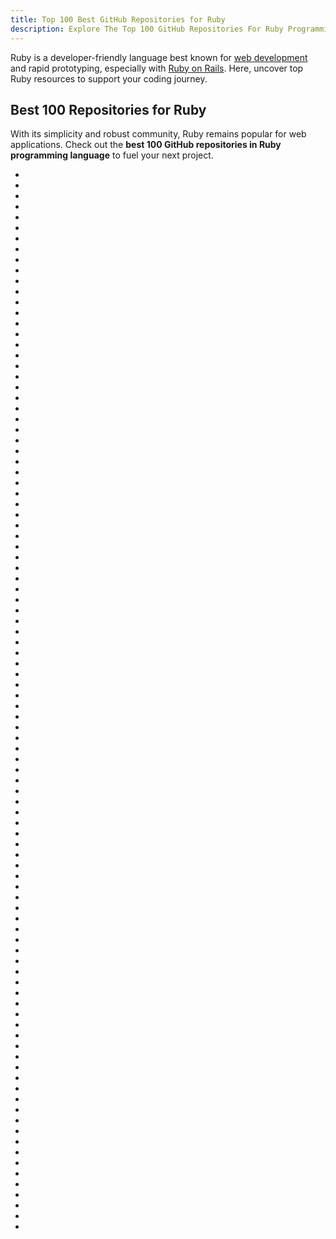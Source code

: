```yaml
---
title: Top 100 Best GitHub Repositories for Ruby
description: Explore The Top 100 GitHub Repositories For Ruby Programming Languages Listed Ranked By Most Stargazers And Forks By GitHub Community.
---
```


Ruby is a developer-friendly language best known for [web development](/repositories/frameworks/web-development) and rapid prototyping, especially with [Ruby on Rails](/repositories/frameworks/web-development/ruby-on-rails). Here, uncover top Ruby resources to support your coding journey.

## Best 100 Repositories for Ruby

With its simplicity and robust community, Ruby remains popular for web applications. Check out the **best 100 GitHub repositories in Ruby programming language** to fuel your next project.

- <Badge owner="rails" repoName="rails" stars="https://img.shields.io/github/stars/rails/rails?style=flat&logoSize=auto" forks="https://img.shields.io/github/forks/rails/rails?style=flat&logoSize=auto"/>
- <Badge owner="jekyll" repoName="jekyll" stars="https://img.shields.io/github/stars/jekyll/jekyll?style=flat&logoSize=auto" forks="https://img.shields.io/github/forks/jekyll/jekyll?style=flat&logoSize=auto"/>
- <Badge owner="mastodon" repoName="mastodon" stars="https://img.shields.io/github/stars/mastodon/mastodon?style=flat&logoSize=auto" forks="https://img.shields.io/github/forks/mastodon/mastodon?style=flat&logoSize=auto"/>
- <Badge owner="huginn" repoName="huginn" stars="https://img.shields.io/github/stars/huginn/huginn?style=flat&logoSize=auto" forks="https://img.shields.io/github/forks/huginn/huginn?style=flat&logoSize=auto"/>
- <Badge owner="discourse" repoName="discourse" stars="https://img.shields.io/github/stars/discourse/discourse?style=flat&logoSize=auto" forks="https://img.shields.io/github/forks/discourse/discourse?style=flat&logoSize=auto"/>
- <Badge owner="Homebrew" repoName="brew" stars="https://img.shields.io/github/stars/Homebrew/brew?style=flat&logoSize=auto" forks="https://img.shields.io/github/forks/Homebrew/brew?style=flat&logoSize=auto"/>
- <Badge owner="fastlane" repoName="fastlane" stars="https://img.shields.io/github/stars/fastlane/fastlane?style=flat&logoSize=auto" forks="https://img.shields.io/github/forks/fastlane/fastlane?style=flat&logoSize=auto"/>
- <Badge owner="freeCodeCamp" repoName="devdocs" stars="https://img.shields.io/github/stars/freeCodeCamp/devdocs?style=flat&logoSize=auto" forks="https://img.shields.io/github/forks/freeCodeCamp/devdocs?style=flat&logoSize=auto"/>
- <Badge owner="rapid7" repoName="metasploit-framework" stars="https://img.shields.io/github/stars/rapid7/metasploit-framework?style=flat&logoSize=auto" forks="https://img.shields.io/github/forks/rapid7/metasploit-framework?style=flat&logoSize=auto"/>
- <Badge owner="bayandin" repoName="awesome-awesomeness" stars="https://img.shields.io/github/stars/bayandin/awesome-awesomeness?style=flat&logoSize=auto" forks="https://img.shields.io/github/forks/bayandin/awesome-awesomeness?style=flat&logoSize=auto"/>
- <Badge owner="maybe-finance" repoName="maybe" stars="https://img.shields.io/github/stars/maybe-finance/maybe?style=flat&logoSize=auto" forks="https://img.shields.io/github/forks/maybe-finance/maybe?style=flat&logoSize=auto"/>
- <Badge owner="kilimchoi" repoName="engineering-blogs" stars="https://img.shields.io/github/stars/kilimchoi/engineering-blogs?style=flat&logoSize=auto" forks="https://img.shields.io/github/forks/kilimchoi/engineering-blogs?style=flat&logoSize=auto"/>
- <Badge owner="hashicorp" repoName="vagrant" stars="https://img.shields.io/github/stars/hashicorp/vagrant?style=flat&logoSize=auto" forks="https://img.shields.io/github/forks/hashicorp/vagrant?style=flat&logoSize=auto"/>
- <Badge owner="matteocrippa" repoName="awesome-swift" stars="https://img.shields.io/github/stars/matteocrippa/awesome-swift?style=flat&logoSize=auto" forks="https://img.shields.io/github/forks/matteocrippa/awesome-swift?style=flat&logoSize=auto"/>
- <Badge owner="heartcombo" repoName="devise" stars="https://img.shields.io/github/stars/heartcombo/devise?style=flat&logoSize=auto" forks="https://img.shields.io/github/forks/heartcombo/devise?style=flat&logoSize=auto"/>
- <Badge owner="gitlabhq" repoName="gitlabhq" stars="https://img.shields.io/github/stars/gitlabhq/gitlabhq?style=flat&logoSize=auto" forks="https://img.shields.io/github/forks/gitlabhq/gitlabhq?style=flat&logoSize=auto"/>
- <Badge owner="ruby" repoName="ruby" stars="https://img.shields.io/github/stars/ruby/ruby?style=flat&logoSize=auto" forks="https://img.shields.io/github/forks/ruby/ruby?style=flat&logoSize=auto"/>
- <Badge owner="forem" repoName="forem" stars="https://img.shields.io/github/stars/forem/forem?style=flat&logoSize=auto" forks="https://img.shields.io/github/forks/forem/forem?style=flat&logoSize=auto"/>
- <Badge owner="chatwoot" repoName="chatwoot" stars="https://img.shields.io/github/stars/chatwoot/chatwoot?style=flat&logoSize=auto" forks="https://img.shields.io/github/forks/chatwoot/chatwoot?style=flat&logoSize=auto"/>
- <Badge owner="Homebrew" repoName="homebrew-cask" stars="https://img.shields.io/github/stars/Homebrew/homebrew-cask?style=flat&logoSize=auto" forks="https://img.shields.io/github/forks/Homebrew/homebrew-cask?style=flat&logoSize=auto"/>
- <Badge owner="lewagon" repoName="setup" stars="https://img.shields.io/github/stars/lewagon/setup?style=flat&logoSize=auto" forks="https://img.shields.io/github/forks/lewagon/setup?style=flat&logoSize=auto"/>
- <Badge owner="postalserver" repoName="postal" stars="https://img.shields.io/github/stars/postalserver/postal?style=flat&logoSize=auto" forks="https://img.shields.io/github/forks/postalserver/postal?style=flat&logoSize=auto"/>
- <Badge owner="CocoaPods" repoName="CocoaPods" stars="https://img.shields.io/github/stars/CocoaPods/CocoaPods?style=flat&logoSize=auto" forks="https://img.shields.io/github/forks/CocoaPods/CocoaPods?style=flat&logoSize=auto"/>
- <Badge owner="mame" repoName="quine-relay" stars="https://img.shields.io/github/stars/mame/quine-relay?style=flat&logoSize=auto" forks="https://img.shields.io/github/forks/mame/quine-relay?style=flat&logoSize=auto"/>
- <Badge owner="gollum" repoName="gollum" stars="https://img.shields.io/github/stars/gollum/gollum?style=flat&logoSize=auto" forks="https://img.shields.io/github/forks/gollum/gollum?style=flat&logoSize=auto"/>
- <Badge owner="Homebrew" repoName="homebrew-core" stars="https://img.shields.io/github/stars/Homebrew/homebrew-core?style=flat&logoSize=auto" forks="https://img.shields.io/github/forks/Homebrew/homebrew-core?style=flat&logoSize=auto"/>
- <Badge owner="diaspora" repoName="diaspora" stars="https://img.shields.io/github/stars/diaspora/diaspora?style=flat&logoSize=auto" forks="https://img.shields.io/github/forks/diaspora/diaspora?style=flat&logoSize=auto"/>
- <Badge owner="sidekiq" repoName="sidekiq" stars="https://img.shields.io/github/stars/sidekiq/sidekiq?style=flat&logoSize=auto" forks="https://img.shields.io/github/forks/sidekiq/sidekiq?style=flat&logoSize=auto"/>
- <Badge owner="spree" repoName="spree" stars="https://img.shields.io/github/stars/spree/spree?style=flat&logoSize=auto" forks="https://img.shields.io/github/forks/spree/spree?style=flat&logoSize=auto"/>
- <Badge owner="fluent" repoName="fluentd" stars="https://img.shields.io/github/stars/fluent/fluentd?style=flat&logoSize=auto" forks="https://img.shields.io/github/forks/fluent/fluentd?style=flat&logoSize=auto"/>
- <Badge owner="tmuxinator" repoName="tmuxinator" stars="https://img.shields.io/github/stars/tmuxinator/tmuxinator?style=flat&logoSize=auto" forks="https://img.shields.io/github/forks/tmuxinator/tmuxinator?style=flat&logoSize=auto"/>
- <Badge owner="capistrano" repoName="capistrano" stars="https://img.shields.io/github/stars/capistrano/capistrano?style=flat&logoSize=auto" forks="https://img.shields.io/github/forks/capistrano/capistrano?style=flat&logoSize=auto"/>
- <Badge owner="rubocop" repoName="rubocop" stars="https://img.shields.io/github/stars/rubocop/rubocop?style=flat&logoSize=auto" forks="https://img.shields.io/github/forks/rubocop/rubocop?style=flat&logoSize=auto"/>
- <Badge owner="github-linguist" repoName="linguist" stars="https://img.shields.io/github/stars/github-linguist/linguist?style=flat&logoSize=auto" forks="https://img.shields.io/github/forks/github-linguist/linguist?style=flat&logoSize=auto"/>
- <Badge owner="sinatra" repoName="sinatra" stars="https://img.shields.io/github/stars/sinatra/sinatra?style=flat&logoSize=auto" forks="https://img.shields.io/github/forks/sinatra/sinatra?style=flat&logoSize=auto"/>
- <Badge owner="basecamp" repoName="kamal" stars="https://img.shields.io/github/stars/basecamp/kamal?style=flat&logoSize=auto" forks="https://img.shields.io/github/forks/basecamp/kamal?style=flat&logoSize=auto"/>
- <Badge owner="faker-ruby" repoName="faker" stars="https://img.shields.io/github/stars/faker-ruby/faker?style=flat&logoSize=auto" forks="https://img.shields.io/github/forks/faker-ruby/faker?style=flat&logoSize=auto"/>
- <Badge owner="jordansissel" repoName="fpm" stars="https://img.shields.io/github/stars/jordansissel/fpm?style=flat&logoSize=auto" forks="https://img.shields.io/github/forks/jordansissel/fpm?style=flat&logoSize=auto"/>
- <Badge owner="Shopify" repoName="liquid" stars="https://img.shields.io/github/stars/Shopify/liquid?style=flat&logoSize=auto" forks="https://img.shields.io/github/forks/Shopify/liquid?style=flat&logoSize=auto"/>
- <Badge owner="DeathKing" repoName="Learning-SICP" stars="https://img.shields.io/github/stars/DeathKing/Learning-SICP?style=flat&logoSize=auto" forks="https://img.shields.io/github/forks/DeathKing/Learning-SICP?style=flat&logoSize=auto"/>
- <Badge owner="teamcapybara" repoName="capybara" stars="https://img.shields.io/github/stars/teamcapybara/capybara?style=flat&logoSize=auto" forks="https://img.shields.io/github/forks/teamcapybara/capybara?style=flat&logoSize=auto"/>
- <Badge owner="greatghoul" repoName="remote-working" stars="https://img.shields.io/github/stars/greatghoul/remote-working?style=flat&logoSize=auto" forks="https://img.shields.io/github/forks/greatghoul/remote-working?style=flat&logoSize=auto"/>
- <Badge owner="ruby-grape" repoName="grape" stars="https://img.shields.io/github/stars/ruby-grape/grape?style=flat&logoSize=auto" forks="https://img.shields.io/github/forks/ruby-grape/grape?style=flat&logoSize=auto"/>
- <Badge owner="activeadmin" repoName="activeadmin" stars="https://img.shields.io/github/stars/activeadmin/activeadmin?style=flat&logoSize=auto" forks="https://img.shields.io/github/forks/activeadmin/activeadmin?style=flat&logoSize=auto"/>
- <Badge owner="thoughtbot" repoName="guides" stars="https://img.shields.io/github/stars/thoughtbot/guides?style=flat&logoSize=auto" forks="https://img.shields.io/github/forks/thoughtbot/guides?style=flat&logoSize=auto"/>
- <Badge owner="resque" repoName="resque" stars="https://img.shields.io/github/stars/resque/resque?style=flat&logoSize=auto" forks="https://img.shields.io/github/forks/resque/resque?style=flat&logoSize=auto"/>
- <Badge owner="opf" repoName="openproject" stars="https://img.shields.io/github/stars/opf/openproject?style=flat&logoSize=auto" forks="https://img.shields.io/github/forks/opf/openproject?style=flat&logoSize=auto"/>
- <Badge owner="imathis" repoName="octopress" stars="https://img.shields.io/github/stars/imathis/octopress?style=flat&logoSize=auto" forks="https://img.shields.io/github/forks/imathis/octopress?style=flat&logoSize=auto"/>
- <Badge owner="thoughtbot" repoName="bourbon" stars="https://img.shields.io/github/stars/thoughtbot/bourbon?style=flat&logoSize=auto" forks="https://img.shields.io/github/forks/thoughtbot/bourbon?style=flat&logoSize=auto"/>
- <Badge owner="thoughtbot" repoName="paperclip" stars="https://img.shields.io/github/stars/thoughtbot/paperclip?style=flat&logoSize=auto" forks="https://img.shields.io/github/forks/thoughtbot/paperclip?style=flat&logoSize=auto"/>
- <Badge owner="javan" repoName="whenever" stars="https://img.shields.io/github/stars/javan/whenever?style=flat&logoSize=auto" forks="https://img.shields.io/github/forks/javan/whenever?style=flat&logoSize=auto"/>
- <Badge owner="carrierwaveuploader" repoName="carrierwave" stars="https://img.shields.io/github/stars/carrierwaveuploader/carrierwave?style=flat&logoSize=auto" forks="https://img.shields.io/github/forks/carrierwaveuploader/carrierwave?style=flat&logoSize=auto"/>
- <Badge owner="freeCodeCamp" repoName="how-to-contribute-to-open-source" stars="https://img.shields.io/github/stars/freeCodeCamp/how-to-contribute-to-open-source?style=flat&logoSize=auto" forks="https://img.shields.io/github/forks/freeCodeCamp/how-to-contribute-to-open-source?style=flat&logoSize=auto"/>
- <Badge owner="wpscanteam" repoName="wpscan" stars="https://img.shields.io/github/stars/wpscanteam/wpscan?style=flat&logoSize=auto" forks="https://img.shields.io/github/forks/wpscanteam/wpscan?style=flat&logoSize=auto"/>
- <Badge owner="kaminari" repoName="kaminari" stars="https://img.shields.io/github/stars/kaminari/kaminari?style=flat&logoSize=auto" forks="https://img.shields.io/github/forks/kaminari/kaminari?style=flat&logoSize=auto"/>
- <Badge owner="varvet" repoName="pundit" stars="https://img.shields.io/github/stars/varvet/pundit?style=flat&logoSize=auto" forks="https://img.shields.io/github/forks/varvet/pundit?style=flat&logoSize=auto"/>
- <Badge owner="heartcombo" repoName="simple_form" stars="https://img.shields.io/github/stars/heartcombo/simple_form?style=flat&logoSize=auto" forks="https://img.shields.io/github/forks/heartcombo/simple_form?style=flat&logoSize=auto"/>
- <Badge owner="ankane" repoName="pghero" stars="https://img.shields.io/github/stars/ankane/pghero?style=flat&logoSize=auto" forks="https://img.shields.io/github/forks/ankane/pghero?style=flat&logoSize=auto"/>
- <Badge owner="thoughtbot" repoName="factory_bot" stars="https://img.shields.io/github/stars/thoughtbot/factory_bot?style=flat&logoSize=auto" forks="https://img.shields.io/github/forks/thoughtbot/factory_bot?style=flat&logoSize=auto"/>
- <Badge owner="omniauth" repoName="omniauth" stars="https://img.shields.io/github/stars/omniauth/omniauth?style=flat&logoSize=auto" forks="https://img.shields.io/github/forks/omniauth/omniauth?style=flat&logoSize=auto"/>
- <Badge owner="railsadminteam" repoName="rails_admin" stars="https://img.shields.io/github/stars/railsadminteam/rails_admin?style=flat&logoSize=auto" forks="https://img.shields.io/github/forks/railsadminteam/rails_admin?style=flat&logoSize=auto"/>
- <Badge owner="puma" repoName="puma" stars="https://img.shields.io/github/stars/puma/puma?style=flat&logoSize=auto" forks="https://img.shields.io/github/forks/puma/puma?style=flat&logoSize=auto"/>
- <Badge owner="chef" repoName="chef" stars="https://img.shields.io/github/stars/chef/chef?style=flat&logoSize=auto" forks="https://img.shields.io/github/forks/chef/chef?style=flat&logoSize=auto"/>
- <Badge owner="github" repoName="scientist" stars="https://img.shields.io/github/stars/github/scientist?style=flat&logoSize=auto" forks="https://img.shields.io/github/forks/github/scientist?style=flat&logoSize=auto"/>
- <Badge owner="puppetlabs" repoName="puppet" stars="https://img.shields.io/github/stars/puppetlabs/puppet?style=flat&logoSize=auto" forks="https://img.shields.io/github/forks/puppetlabs/puppet?style=flat&logoSize=auto"/>
- <Badge owner="github-changelog-generator" repoName="github-changelog-generator" stars="https://img.shields.io/github/stars/github-changelog-generator/github-changelog-generator?style=flat&logoSize=auto" forks="https://img.shields.io/github/forks/github-changelog-generator/github-changelog-generator?style=flat&logoSize=auto"/>
- <Badge owner="realm" repoName="jazzy" stars="https://img.shields.io/github/stars/realm/jazzy?style=flat&logoSize=auto" forks="https://img.shields.io/github/forks/realm/jazzy?style=flat&logoSize=auto"/>
- <Badge owner="flyerhzm" repoName="bullet" stars="https://img.shields.io/github/stars/flyerhzm/bullet?style=flat&logoSize=auto" forks="https://img.shields.io/github/forks/flyerhzm/bullet?style=flat&logoSize=auto"/>
- <Badge owner="middleman" repoName="middleman" stars="https://img.shields.io/github/stars/middleman/middleman?style=flat&logoSize=auto" forks="https://img.shields.io/github/forks/middleman/middleman?style=flat&logoSize=auto"/>
- <Badge owner="presidentbeef" repoName="brakeman" stars="https://img.shields.io/github/stars/presidentbeef/brakeman?style=flat&logoSize=auto" forks="https://img.shields.io/github/forks/presidentbeef/brakeman?style=flat&logoSize=auto"/>
- <Badge owner="skwp" repoName="dotfiles" stars="https://img.shields.io/github/stars/skwp/dotfiles?style=flat&logoSize=auto" forks="https://img.shields.io/github/forks/skwp/dotfiles?style=flat&logoSize=auto"/>
- <Badge owner="chyingp" repoName="nodejs-learning-guide" stars="https://img.shields.io/github/stars/chyingp/nodejs-learning-guide?style=flat&logoSize=auto" forks="https://img.shields.io/github/forks/chyingp/nodejs-learning-guide?style=flat&logoSize=auto"/>
- <Badge owner="BetterErrors" repoName="better_errors" stars="https://img.shields.io/github/stars/BetterErrors/better_errors?style=flat&logoSize=auto" forks="https://img.shields.io/github/forks/BetterErrors/better_errors?style=flat&logoSize=auto"/>
- <Badge owner="paper-trail-gem" repoName="paper_trail" stars="https://img.shields.io/github/stars/paper-trail-gem/paper_trail?style=flat&logoSize=auto" forks="https://img.shields.io/github/forks/paper-trail-gem/paper_trail?style=flat&logoSize=auto"/>
- <Badge owner="pry" repoName="pry" stars="https://img.shields.io/github/stars/pry/pry?style=flat&logoSize=auto" forks="https://img.shields.io/github/forks/pry/pry?style=flat&logoSize=auto"/>
- <Badge owner="community" repoName="community" stars="https://img.shields.io/github/stars/community/community?style=flat&logoSize=auto" forks="https://img.shields.io/github/forks/community/community?style=flat&logoSize=auto"/>
- <Badge owner="bkeepers" repoName="dotenv" stars="https://img.shields.io/github/stars/bkeepers/dotenv?style=flat&logoSize=auto" forks="https://img.shields.io/github/forks/bkeepers/dotenv?style=flat&logoSize=auto"/>
- <Badge owner="kkuchta" repoName="css-only-chat" stars="https://img.shields.io/github/stars/kkuchta/css-only-chat?style=flat&logoSize=auto" forks="https://img.shields.io/github/forks/kkuchta/css-only-chat?style=flat&logoSize=auto"/>
- <Badge owner="ankane" repoName="searchkick" stars="https://img.shields.io/github/stars/ankane/searchkick?style=flat&logoSize=auto" forks="https://img.shields.io/github/forks/ankane/searchkick?style=flat&logoSize=auto"/>
- <Badge owner="docusealco" repoName="docuseal" stars="https://img.shields.io/github/stars/docusealco/docuseal?style=flat&logoSize=auto" forks="https://img.shields.io/github/forks/docusealco/docuseal?style=flat&logoSize=auto"/>
- <Badge owner="ankane" repoName="chartkick" stars="https://img.shields.io/github/stars/ankane/chartkick?style=flat&logoSize=auto" forks="https://img.shields.io/github/forks/ankane/chartkick?style=flat&logoSize=auto"/>
- <Badge owner="alexreisner" repoName="geocoder" stars="https://img.shields.io/github/stars/alexreisner/geocoder?style=flat&logoSize=auto" forks="https://img.shields.io/github/forks/alexreisner/geocoder?style=flat&logoSize=auto"/>
- <Badge owner="sj26" repoName="mailcatcher" stars="https://img.shields.io/github/stars/sj26/mailcatcher?style=flat&logoSize=auto" forks="https://img.shields.io/github/forks/sj26/mailcatcher?style=flat&logoSize=auto"/>
- <Badge owner="ryanb" repoName="cancan" stars="https://img.shields.io/github/stars/ryanb/cancan?style=flat&logoSize=auto" forks="https://img.shields.io/github/forks/ryanb/cancan?style=flat&logoSize=auto"/>
- <Badge owner="guard" repoName="guard" stars="https://img.shields.io/github/stars/guard/guard?style=flat&logoSize=auto" forks="https://img.shields.io/github/forks/guard/guard?style=flat&logoSize=auto"/>
- <Badge owner="hanami" repoName="hanami" stars="https://img.shields.io/github/stars/hanami/hanami?style=flat&logoSize=auto" forks="https://img.shields.io/github/forks/hanami/hanami?style=flat&logoSize=auto"/>
- <Badge owner="norman" repoName="friendly_id" stars="https://img.shields.io/github/stars/norman/friendly_id?style=flat&logoSize=auto" forks="https://img.shields.io/github/forks/norman/friendly_id?style=flat&logoSize=auto"/>
- <Badge owner="busyloop" repoName="lolcat" stars="https://img.shields.io/github/stars/busyloop/lolcat?style=flat&logoSize=auto" forks="https://img.shields.io/github/forks/busyloop/lolcat?style=flat&logoSize=auto"/>
- <Badge owner="venmo" repoName="synx" stars="https://img.shields.io/github/stars/venmo/synx?style=flat&logoSize=auto" forks="https://img.shields.io/github/forks/venmo/synx?style=flat&logoSize=auto"/>
- <Badge owner="ddollar" repoName="foreman" stars="https://img.shields.io/github/stars/ddollar/foreman?style=flat&logoSize=auto" forks="https://img.shields.io/github/forks/ddollar/foreman?style=flat&logoSize=auto"/>
- <Badge owner="progit" repoName="progit" stars="https://img.shields.io/github/stars/progit/progit?style=flat&logoSize=auto" forks="https://img.shields.io/github/forks/progit/progit?style=flat&logoSize=auto"/>
- <Badge owner="github" repoName="markup" stars="https://img.shields.io/github/stars/github/markup?style=flat&logoSize=auto" forks="https://img.shields.io/github/forks/github/markup?style=flat&logoSize=auto"/>
- <Badge owner="vcr" repoName="vcr" stars="https://img.shields.io/github/stars/vcr/vcr?style=flat&logoSize=auto" forks="https://img.shields.io/github/forks/vcr/vcr?style=flat&logoSize=auto"/>
- <Badge owner="jnunemaker" repoName="httparty" stars="https://img.shields.io/github/stars/jnunemaker/httparty?style=flat&logoSize=auto" forks="https://img.shields.io/github/forks/jnunemaker/httparty?style=flat&logoSize=auto"/>
- <Badge owner="lostisland" repoName="faraday" stars="https://img.shields.io/github/stars/lostisland/faraday?style=flat&logoSize=auto" forks="https://img.shields.io/github/forks/lostisland/faraday?style=flat&logoSize=auto"/>
- <Badge owner="square" repoName="maximum-awesome" stars="https://img.shields.io/github/stars/square/maximum-awesome?style=flat&logoSize=auto" forks="https://img.shields.io/github/forks/square/maximum-awesome?style=flat&logoSize=auto"/>
- <Badge owner="mislav" repoName="will_paginate" stars="https://img.shields.io/github/stars/mislav/will_paginate?style=flat&logoSize=auto" forks="https://img.shields.io/github/forks/mislav/will_paginate?style=flat&logoSize=auto"/>
- <Badge owner="ruby-concurrency" repoName="concurrent-ruby" stars="https://img.shields.io/github/stars/ruby-concurrency/concurrent-ruby?style=flat&logoSize=auto" forks="https://img.shields.io/github/forks/ruby-concurrency/concurrent-ruby?style=flat&logoSize=auto"/>
- <Badge owner="fastruby" repoName="fast-ruby" stars="https://img.shields.io/github/stars/fastruby/fast-ruby?style=flat&logoSize=auto" forks="https://img.shields.io/github/forks/fastruby/fast-ruby?style=flat&logoSize=auto"/>
- <Badge owner="activerecord-hackery" repoName="ransack" stars="https://img.shields.io/github/stars/activerecord-hackery/ransack?style=flat&logoSize=auto" forks="https://img.shields.io/github/forks/activerecord-hackery/ransack?style=flat&logoSize=auto"/>

